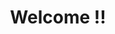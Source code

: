 ---
title: Welcome !!
description: Get started building your docs site with Starlight.
template: splash
hero:
  
  actions:
    - text: Get Started
      link: /about/about/	
      icon: right-arrow
---
